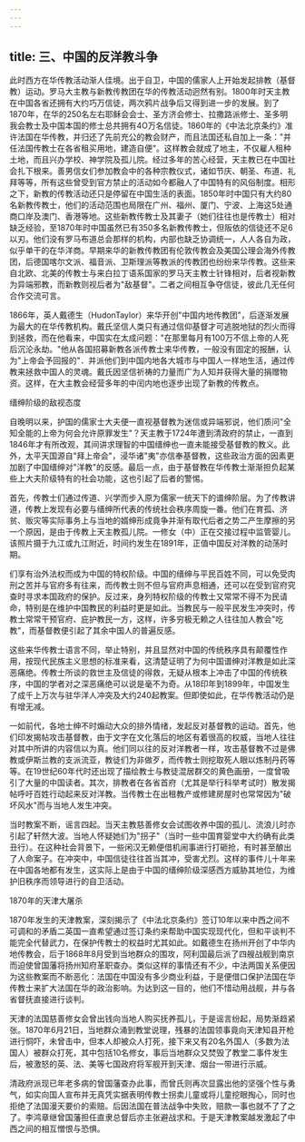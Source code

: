 ```yaml
---
---
---
```

title: 三、中国的反洋教斗争
---



此时西方在华传教活动渐人佳境。出于自卫，中国的儒家人上开始发起排教（基督教）运动。罗马大主教与新教传教团在华的传教活动迥然有别。1800年时天主教在中国各省还拥有大约巧万信徒，两次鸦片战争后又得到进一步的发展。到了1870年，在华的250名左右耶稣会会士、圣方济会修士、拉撒路派修士、圣多明我会教士及中国本国的修士总共拥有4O万名信徒。1860年的《中法北京条约》准许法国在华传教，并归还了先前充公的教会财产，而且法国还私自加上一条："并任法国传教士在各省租买用地，建造自便"。这样教会就成了地主，不仅雇人租种土地，而且兴办学校、神学院及孤儿院。经过多年的苦心经营，天主教已在中国社会扎下根来。善男信女们参加教会中的各种宗教仪式，诸如节庆、朝圣、布道、礼拜等等，所有这些曾受到官方禁止的活动如今都融人了中国特有的风俗制度。相形之下，新教的传教活动还只是停留在中国生活的表面。1850年时中国只有大约80名新教传教士，他们的活动范围也局限在广州、福州、厦门、宁波、上海这5处通商口岸及澳门、香港等地。这些新教传教士及其妻子（她们往往也是传教士）相对缺乏经验，至1870年时中国虽然已有350多名新教传教士，但阪依的信徒还不足6以刃。他们没有罗马布道总会那样的机构，内部也缺乏协调统一，人人各自为政，似乎单干的在华洋商。早期来华的新教传教团有伦敦传教会及美国公理会海外传教团，后德国喀尔文派、福音派、卫斯理派等教派的传教团也纷纷来华传教。这些来自北欧、北美的传教士与来白拉丁语系国家的罗马天主教士针锋相对，后者视新教为异端邪教，而新教则视后者为"敌基督"。二者之间相互争夺信徒，彼此几无任何合作交流可言。

1866年，英人戴德生（HudonTaylor）来华开创"中国内地传教团"，后逐渐发展为最大的在华传教机构。戴氏坚信人类只有通过信仰基督才可逃脱地狱的烈火而得到拯救，而在他看来，中国实在太成问题："在那里每月有100万不信上帝的人死后沉沦永劫。"他从各国招募新教各派传教士来华传教，一般没有固定的报酬，认为"上帝会予回报的"．并派他们到中国内地各大城市与中国人一样地生活，通过传教来拯救中国人的灵魂。戴氏因坚信祈祷的力量而广为人知并获得大量的捐赠物资。这样，在大主教会经营多年的中闰内地也逐步出现了新教的传教点。

缙绅阶级的敌视态度

自晚明以来，护国的儒家士大夫便一直视基督教为迷信或异端邪说，他们质问"全知全能的上帝为何会允许原罪发生"？天主教于1724年遭到清政府的禁止，一直到1846年才有所改观，其间讲求理智的中国缙绅也一直未能接受基督教的教义。此外，太平天国源自"拜上帝会"，浸华诸"夷"亦信奉基督教，这些政治方面的因素更加剧了中国缙绅对"洋教"的反感。最后一点，由于基督教在华传教士渐渐担负起某些上大夫阶级特有的社会功能，这也引起了后者的警惕。

首先，传教士们通过传道、兴学而步入原为儒家一统天下的谱绅阶层。为了传教讲道，传教上发现有必要与缙绅所代表的传统社会秩序周旋一番。他们在育孤、济贫、贩灾等实际事务上与当地的婿绅形成竟争并渐有取代后者之势二产生摩擦的另一个原因，是由于传教上天主教孤儿院。一修女（中）正在交接过程中监管婴儿。该照片摄于九江或九江附近，时间约发生在1891年，正值中国反对洋教的动荡时期。

们享有治外法权而成为中国的特权阶级。中国的缙绅与平民百姓不同，可以免受肉刑之苦并与官府多有往来，而传教士则不但与官府声息相通，还可以在受到官府究查时寻求本国政府的保护。反过来，身列特权阶级的传教士又常常不得不为民请命，特别是在维护中国教民的利益时更是如此。当教民与一般平民发生冲突时，传教士常常干预官府、庇护教民一方，这样，许多穷极无赖之人往往加人教会"吃教"，而基督教便引起了其余中国人的普遍反感。

这些来华传教士语言不同，举止特别，并且显然对中国的传统秩序具有颠覆性作用，按现代民族主义思想的标准来看，这清楚证明了为何中国谱绅对洋教是如此深恶痛绝。传教士所谈的救世主及信徒的得救，无疑从根本上冲击了中国的传统秩序，中国的学者对之深恶痛绝可以说是毫不为奇。从18印年到1899年，中国发生了成千上万次与驻华洋人冲突及大约240起教案。但即使如此，在华传教活动仍是有增无减。

一如前代，各地士绅不时煽动大众的排外情绪，发起反对基督教的运动。首先，他们印发揭帖攻击基督教，由于文字在文化落后的地区有着很高的权威，当地人往往对其中所讲的内容信以为真。他们同以往的反对洋教者一样，攻击基督教不过是佛教或伊斯兰教的支派流亚，教徒们为非做歹，而传教士则挖取死人眼以炼制丹药等等。在19世纪60年代时还出现了描绘教士与教徒混居群交的黄色画册，一度曾吸引了大量的中国读者。其次，排教者在各省首府（尤其是举行科举考试时）散发揭帖呼吁百姓行动起来反对洋教。当传教士在出租教产或修建房屋时也常常因为"破坏风水"而与当地人发生冲突。

当时教案不断，谣言四起。当天主教慈善修女会试图收养中国的孤儿、流浪儿时亦引起了轩然大波。当地人怀疑她们为"拐子"（当时一些中国育婴堂中大约确有此类丑行）。在这种社会背景下，一些闲汉无赖便借机闹事进行打砸抢，有时甚至酿出了人命案子。在冲突中，中国信徒往往首当其冲，受害尤烈。这样的事件儿十年来在中国各地都有发生，这实际上是由于中国的缙绅阶级深感西方威胁其地位，为维护旧秩序而领导进行的自卫活动。

1870年的天津大屠杀

1870年发生的天津教案，深刻揭示了《中法北京条约》签订10年以来中西之间不可调和的矛盾二英国一直希望通过签订条约来帮助中国实现现代化，但和平谈判不能完全代替武力，在保护传教士的权益时尤其如此。如戴德生在扬州开创了中华内地传教会，后于1868年8月受到当地群众的围攻，阿利国最后派了四艘战舰到南京而迫使曾国藩将扬州知府革职查办。类似这样的事情还有不少，中法两国关系便因为这些教案而不断恶化：法国在中国没有多少商业利益，于是便借口保护法国在华传教士来扩大法国在华的政治影响。为达到这一目的，他们不惜动用战舰，并与各省督抚直接进行谈判。

天津的法国慈善修女会曾出钱向当地人购买抚养孤儿，于是谣言纷起，局势渐趋紧张。1870年6月21日，当地群众涌到教堂说理，残暴的法国领事竟向天津知县开枪进行恫吓，未曾击中，但本人却被众人打死，接下来又有20名外国人（多数为法国人）被群众打死，其中包括10名修女，事后当地群众又焚毁了教堂二事件发生后，被激怒的英、法、美等七国政府将军舰开到天津、烟台一带进行示威。

清政府派现已年老多病的曾国藩查办此事，而曾氏则再次显露出他的坚强个性与勇气，如实向国人宣布并无真凭实据表明传教士拐卖儿童或将儿童挖眼掏心，同时也拒绝了法国漫天要价的索赔。后因法国在普法战争中失败，赔款一事也就不了了之了。李鸿章继曾国藩担任直隶总督后亦主张避战求和。于是天津教案越发激起了中西之间的相互憎恨与恐惧。